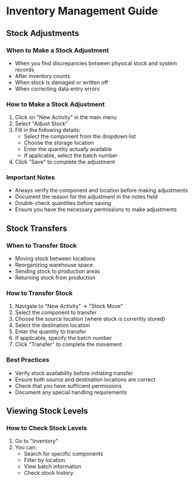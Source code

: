# Inventory Management Guide

## Stock Adjustments

### When to Make a Stock Adjustment

- When you find discrepancies between physical stock and system records
- After inventory counts
- When stock is damaged or written off
- When correcting data entry errors

### How to Make a Stock Adjustment

1. Click on "New Activity" in the main menu
2. Select "Adjust Stock"
3. Fill in the following details:
   - Select the component from the dropdown list
   - Choose the storage location
   - Enter the quantity actually available
   - If applicable, select the batch number
4. Click "Save" to complete the adjustment

### Important Notes

- Always verify the component and location before making adjustments
- Document the reason for the adjustment in the notes field
- Double-check quantities before saving
- Ensure you have the necessary permissions to make adjustments

## Stock Transfers

### When to Transfer Stock

- Moving stock between locations
- Reorganizing warehouse space
- Sending stock to production areas
- Returning stock from production

### How to Transfer Stock

1. Navigate to "New Activity" → "Stock Move"
2. Select the component to transfer
3. Choose the source location (where stock is currently stored)
4. Select the destination location
5. Enter the quantity to transfer
6. If applicable, specify the batch number
7. Click "Transfer" to complete the movement

### Best Practices

- Verify stock availability before initiating transfer
- Ensure both source and destination locations are correct
- Check that you have sufficient permissions
- Document any special handling requirements

## Viewing Stock Levels

### How to Check Stock Levels

1. Go to "Inventory"
2. You can:
   - Search for specific components
   - Filter by location
   - View batch information
   - Check stock history
